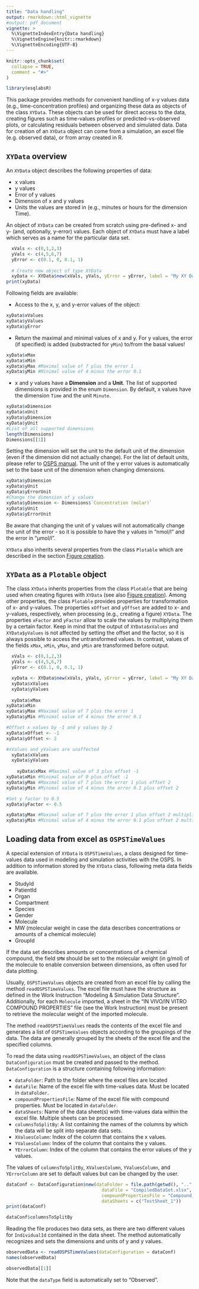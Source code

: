 ```yaml
---
title: "Data handling"
output: rmarkdown::html_vignette
#output: pdf_document
vignette: >
  %\VignetteIndexEntry{Data handling}
  %\VignetteEngine{knitr::rmarkdown}
  %\VignetteEncoding{UTF-8}
---
```


```r
knitr::opts_chunk$set(
  collapse = TRUE,
  comment = "#>"
)
```

```r
library(esqlabsR)
```

This package provides methods for convenient handling of x-y values data (e.g., time-concentration profiles) and organizing these data as objects of the class `XYData`. These objects can be used for direct access to the data, creating figures such as time-values profiles or predicted-vs-observed plots, or calculating residuals between observed and simulated data. Data for creation of an `XYData` object can come from a simulation, an excel file (e.g. observed data), or from array created in R.

## `XYData` overview

An `XYData` object describes the following properties of data:

 - x values
 - y values
 - Error of y values
 - Dimension of x and y values
 - Units the values are stored in (e.g., minutes or hours for the dimension Time).

An object of `XYData` can be created from scratch using pre-defined x- and y- (and, optionally, y-error) values. Each object of `XYData` must have a label which serves as a name for the particular data set.

```r
  xVals <- c(0,1,2,3)
  yVals <- c(4,5,6,7)
  yError <- c(0.1, 0, 0.1, 1)
  
  # Create new object of type XYData
  xyData <- XYData$new(xVals, yVals, yError = yError, label = "My XY Data")
print(xyData)
```
Following fields are available:

* Access to the x, y, and y-error values of the object:

```r
xyData$xValues
xyData$yValues
xyData$yError
```

* Return the maximal and minimal values of x and y. For y values, the error (if specified) is added (substracted for `yMin`) to/from the basal values!
```r
xyData$xMax
xyData$xMin
xyData$yMax #Maximal value of 7 plus the error 1
xyData$yMin #Minimal value of 4 minus the error 0.1
```
* x and y values have a **Dimension** and a **Unit**. The list of supported dimensions is provided in the enum `Dimension`. By default, x values have the dimension `Time` and the unit `Minute`.
```r
xyData$xDimension
xyData$xUnit
xyData$yDimension
xyData$yUnit
#List of all supported dimensions
length(Dimensions)
Dimensions[[1]]
```
Setting the dimension will set the unit to the default unit of the dimension (even if the dimension did not actually change). For the list of default units, please refer to [OSPS manual](https://docs.open-systems-pharmacology.org/appendix/appendix). The unit of the y error values is automatically set to the base unit of the dimension when changing dimensions.

```r
xyData$yDimension
xyData$yUnit
xyData$yErrorUnit
#Change the dimension of y values
xyData$yDimension <- Dimensions$`Concentration (molar)`
xyData$yUnit
xyData$yErrorUnit
```
Be aware that changing the unit of y values will not automatically change the unit of the error - so it is possible to have the y values in "nmol/l" and the error in "µmol/l".

`XYData` also inherits several properties from the class `Plotable` which are described in the section [Figure creation](figure-creation.html).

## `XYData` as a `Plotable` object
The class `XYData` inherits properties from the class `Plotable` that are being used when creating figures with `XYData` (see also [Figure creation](figure-creation.html)). Among other properties, the class `Plotable` provides properties for transformation of x- and y-values. The properties `xOffset` and `yOffset` are added to x- and y-values, respectively, when processing (e.g., creating a figure) `XYData`. The properties `xFactor` and `yFactor` allow to scale the values by multiplying them by a certain factor. Keep in mind that the output of `XYData$xValues` and `XYData$yValues` is not affected by setting the offset and the factor, so it is always possible to access the untransformed values. In contrast, values of the fields `xMax`, `xMin`, `yMax`, and `yMin` are transformed before output.

```r
  xVals <- c(0,1,2,3)
  yVals <- c(4,5,6,7)
  yError <- c(0.1, 0, 0.1, 1)

  xyData <- XYData$new(xVals, yVals, yError = yError, label = "My XY Data")
  xyData$xValues
  xyData$yValues
  
  xyData$xMax
xyData$xMin
xyData$yMax #Maximal value of 7 plus the error 1
xyData$yMin #Minimal value of 4 minus the error 0.1

#Offset x values by -1 and y values by 2
xyData$xOffset <- -1
xyData$yOffset <- 2

#xValues and yValues are unaffected
  xyData$xValues
  xyData$yValues
  
    xyData$xMax #Maximal value of 3 plus offset -1
xyData$xMin #Minimal value of 0 plus offset -1
xyData$yMax #Maximal value of 7 plus the error 1 plus offset 2
xyData$yMin #Minimal value of 4 minus the error 0.1 plus offset 2

#Set y factor to 0.5
xyData$yFactor <- 0.5

xyData$yMax #Maximal value of 7 plus the error 1 plus offset 2 multiplied by 0.5
xyData$yMin #Minimal value of 4 minus the error 0.1 plus offset 2 multiplied by 0.5

```


## Loading data from excel as `OSPSTimeValues`

A special extension of `XYData` is `OSPSTimeValues`, a class designed for time-values data used in modeling and simulation activities with the OSPS. In addition to information stored by the `XYData` class, following meta data fields are available.


  - StudyId
  - PatientId
  - Organ
  - Compartment
  - Species
  - Gender
  - Molecule
  - MW (molecular weight in case the data describes concentrations or amounts of a chemical molecule)
  - GroupId

If the data set describes amounts or concentrations of a chemical compound, the field `$MW` should be set to the molecular weight (in g/mol) of the molecule
to enable conversion between dimensions, as often used for data plotting.

Usually, `OSPSTimeValues` objects are created from an excel file by calling the method `readOSPSTimeValues`. The excel file must have the structure as defined in the Work Instruction "Modeling & Simulation Data Structure". Additionally, for each `Molecule` imported, a sheet in the "IN VIVO/IN VITRO COMPOUND PROPERTIES" file (see the Work Instruction) must be present to retrieve the molecular weight of the imported molecule.

The method `readOSPSTimeValues` reads the contents of the excel file and generates a list of `OSPSTimeValues` objects according to the groupings of the data. The data are generally grouped by the sheets of the excel file and the specified columns.

To read the data using `readOSPSTimeValues`, an object of the class `DataConfiguration` must be created and passed to the method. `DataConfiguration` is a structure containing following information:

  - `dataFolder`: Path to the folder where the excel files are located
  - `dataFile`: Name of the excel file with time-values data. Must be located in `dataFolder`.
  - `compoundPropertiesFile`: Name of the excel file with compound properties. Must be located in `dataFolder`.
  - `dataSheets`: Name of the data sheet(s) with time-values data within the excel file. Multiple sheets can be processed.
  - `columnsToSplitBy`: A list containing the names of the columns by which the data will be split into separate data sets.
  - `XValuesColumn`: Index of the column that contains the x values.
  - `YValuesColumn`: Index of the column that contains the y values.
  - `YErrorColumn`: Index of the column that contains the error values of the y values.

The values of `columnsToSplitBy`, `XValuesColumn`, `YValuesColumn`, and `YErrorColumn` are set to default values but can be changed by the user.

```r
dataConf <- DataConfiguration$new(dataFolder = file.path(getwd(), "..", "tests", "data"),
                                    dataFile = "CompiledDataSet.xlsx",
                                    compoundPropertiesFile = "Compound_Properties.xlsx",
                                    dataSheets = c("TestSheet_1"))
print(dataConf)

dataConf$columnsToSplitBy
```

Reading the file produces two data sets, as there are two different values for `IndividualId` contained in the data sheet. The method automatically recognizes and sets the dimensions and units of y and y values.

```r
observedData <- readOSPSTimeValues(dataConfiguration = dataConf)
names(observedData)

observedData[[1]]

```
Note that the `dataType` field is automatically set to "Observed".
